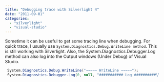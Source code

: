 ```yaml
---
title: "Debugging trace with Silverlight 4"
date: "2011-09-01"
categories: 
  - "silverlight"
  - "visual-studio"
---
```


Sometime it can be useful to get some tracing line when debugging. For quick trace, I usually use `System.Diagnostics.Debug.WriteLine method`. This is still working with Silverlight. Also, the System.Diagnostics.Debugger.Log method can also log into the Output windows (Under Debug) of Visual Studio.


```csharp
 System.Diagnostics.Debug.WriteLine("~~~~~ WriteLine ~~~~~"); 
 System.Diagnostics.Debugger.Log(0, null, "########### Log ##########\\n"); 
```
